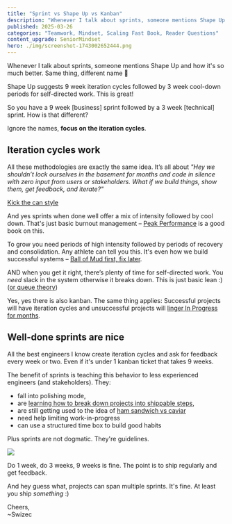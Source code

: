 ```yaml
---
title: "Sprint vs Shape Up vs Kanban"
description: "Whenever I talk about sprints, someone mentions Shape Up. So you have 9 week sprints – what's the difference?"
published: 2025-03-26
categories: "Teamwork, Mindset, Scaling Fast Book, Reader Questions"
content_upgrade: SeniorMindset
hero: ./img/screenshot-1743002652444.png
---
```


Whenever I talk about sprints, someone mentions Shape Up and how it's so much better. Same thing, different name 🤷

Shape Up suggests 9 week iteration cycles followed by 3 week cool-down periods for self-directed work. This is great!

So you have a 9 week \[business] sprint followed by a 3 week \[technical] sprint. How is that different?

Ignore the names, **focus on the iteration cycles**.

## Iteration cycles work

All these methodologies are exactly the same idea. It’s all about _"Hey we shouldn’t lock ourselves in the basement for months and code in silence with zero input from users or stakeholders. What if we build things, show them, get feedback, and iterate?"_

[Kick the can style](https://swizec.com/blog/writing-software-is-like-kicking-a-can/)

And yes sprints when done well offer a mix of intensity followed by cool down. That's just basic burnout management – [Peak Performance](https://swizec.com/blog/the-passion-paradox/) is a good book on this.

To grow you need periods of high intensity followed by periods of recovery and consolidation. Any athlete can tell you this. It's even how we build successful systems – [Ball of Mud first, fix later](https://swizec.com/blog/big-ball-of-mud-the-worlds-most-popular-software-architecture/).

AND when you get it right, there’s plenty of time for self-directed work. You _need_ slack in the system otherwise it breaks down. This is just basic lean :) ([or queue theory](https://swizec.com/blog/why-you-need-a-task-queue/))

Yes, yes there is also kanban. The same thing applies: Successful projects will have iteration cycles and unsuccessful projects will [linger In Progress for months](https://swizec.com/blog/workinprogress-kills-your-progress/).

## Well-done sprints are nice

All the best engineers I know create iteration cycles and ask for feedback every week or two. Even if it's under 1 kanban ticket that takes 9 weeks.

The benefit of sprints is teaching this behavior to less experienced engineers (and stakeholders). They:

- fall into polishing mode,
- are [learning how to break down projects into shippable steps](https://swizec.com/blog/how-do-you-break-down-a-large-project/),
- are still getting used to the idea of [ham sandwich vs caviar](https://swizec.com/blog/yes-caviar-is-great-heres-a-ham-sandwich/)
- need help limiting work-in-progress
- can use a structured time box to build good habits

Plus sprints are not dogmatic. They're guidelines.

![](./img/s-codegif-72hj9e.gif)

Do 1 week, do 3 weeks, 9 weeks is fine. The point is to ship regularly and get feedback.

And hey guess what, projects can span multiple sprints. It's fine. At least you ship _something_ :)

Cheers,<br />
\~Swizec
